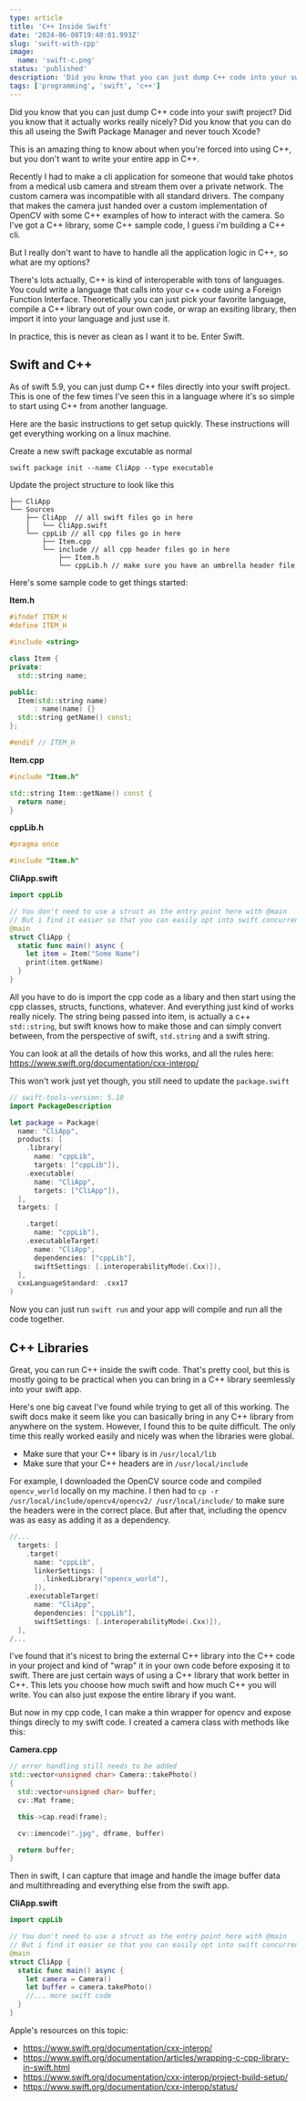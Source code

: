 ```yaml
---
type: article
title: 'C++ Inside Swift'
date: '2024-06-08T19:40:01.993Z'
slug: 'swift-with-cpp'
image: 
  name: 'swift-c.png'
status: 'published'
description: 'Did you know that you can just dump C++ code into your swift project? Did you know that it actually works really nicely? Did you know that you can do this all useing the Swift Package Manager and never touch Xcode?'
tags: ['programming', 'swift', 'c++']
---
```


Did you know that you can just dump C++ code into your swift project? Did you know that it actually works really nicely? Did you know that you can do this all useing the Swift Package Manager and never touch Xcode?

This is an amazing thing to know about when you're forced into using C++, but you don't want to write your entire app in C++.  

Recently I had to make a cli application for someone that would take photos from a medical usb camera and stream them over a private network. The custom camera was incompatible with all standard drivers. The company that makes the camera just handed over a custom implementation of OpenCV with some C++ examples of how to interact with the camera. So I've got a C++ library, some C++ sample code, I guess i'm building a C++ cli. 

But I really don't want to have to handle all the application logic in C++, so what are my options? 

There's lots actually, C++ is kind of interoperable with tons of languages. You could write a language that calls into your c++ code using a Foreign Function Interface. Theoretically you can just pick your favorite language, compile a C++ library out of your own code, or wrap an exsiting library, then import it into your language and just use it.

In practice, this is never as clean as I want it to be. Enter Swift.  

## Swift and C++

As of swift 5.9, you can just dump C++ files directly into your swift project. This is one of the few times I've seen this in a language where it's so simple to start using C++ from another language. 

Here are the basic instructions to get setup quickly. These instructions will get everything working on a linux machine. 

<Instruction>
Create a new swift package excutable as normal
</Instruction>

```
swift package init --name CliApp --type executable
```

<Instruction>
Update the project structure to look like this
</Instruction>


```
├── CliApp
└── Sources
    ├── CliApp  // all swift files go in here
    │   └── CliApp.swift
    └── cppLib // all cpp files go in here
        ├── Item.cpp
        └── include // all cpp header files go in here
            ├── Item.h
            └── cppLib.h // make sure you have an umbrella header file
```

Here's some sample code to get things started:

**Item.h**

```cpp
#ifndef ITEM_H
#define ITEM_H

#include <string>

class Item {
private:
  std::string name;

public:
  Item(std::string name)
      : name(name) {}
  std::string getName() const;
};

#endif // ITEM_H
```

**Item.cpp**

```cpp
#include "Item.h"

std::string Item::getName() const {
  return name;
}
```

**cppLib.h**

```cpp
#pragma once

#include "Item.h"
```

**CliApp.swift**

```swift
import cppLib

// You don't need to use a struct as the entry point here with @main
// But i find it easier so that you can easily opt into swift concurrency
@main
struct CliApp {
  static func main() async {
    let item = Item("Some Name")
    print(item.getName)
  }
}
```

All you have to do is import the cpp code as a libary and then start using the cpp classes, structs, functions, whatever. And everything just kind of works really nicely. The string being passed into item, is actually a c++ `std::string`, but swift knows how to make those and can simply convert between, from the perspective of swift, `std.string` and a swift string. 

You can look at all the details of how this works, and all the rules here: https://www.swift.org/documentation/cxx-interop/

This won't work just yet though, you still need to update the `package.swift`

```swift
// swift-tools-version: 5.10
import PackageDescription

let package = Package(
  name: "CliApp",
  products: [
    .library(
      name: "cppLib",
      targets: ["cppLib"]),
    .executable(
      name: "CliApp",
      targets: ["CliApp"]),
  ],
  targets: [

    .target(
      name: "cppLib"),
    .executableTarget(
      name: "CliApp",
      dependencies: ["cppLib"],
      swiftSettings: [.interoperabilityMode(.Cxx)]),
  ],
  cxxLanguageStandard: .cxx17
)
```

Now you can just run  `swift run` and your app will compile and run all the code together. 

## C++ Libraries

Great, you can run C++ inside the swift code. That's pretty cool, but this is mostly going to be practical when you can bring in a C++ library seemlessly into your swift app. 

Here's one big caveat I've found while trying to get all of this working. The swift docs make it seem like you can basically bring in any C++ library from anywhere on the system. However, I found this to be quite difficult. The only time this really worked easily and nicely was when the libraries were global. 

* Make sure that your C++ libary is in `/usr/local/lib`
* Make sure that your C++ headers are in `/usr/local/include`

For example, I downloaded the OpenCV source code and compiled `opencv_world` locally on my machine. I then had to `cp -r /usr/local/include/opencv4/opencv2/ /usr/local/include/` to make sure the headers were in the correct place. But after that, including the opencv was as easy as adding it as a dependency.  

```swift
//...
  targets: [
    .target(
      name: "cppLib",
      linkerSettings: [
        .linkedLibrary("opencv_world"),  
      ]),
    .executableTarget(
      name: "CliApp",
      dependencies: ["cppLib"],
      swiftSettings: [.interoperabilityMode(.Cxx)]),
  ],
/...
```

I've found that it's nicest to bring the external C++ library into the C++ code in your project and kind of "wrap" it in your own code before exposing it to swift. There are just certain ways of using a C++ library that work better in C++. This lets you choose how much swift and how much C++ you will write. You can also just expose the entire library if you want. 

But now in my cpp code, I can make a thin wrapper for opencv and expose things direcly to my swift code. I created a camera class with methods like this:

**Camera.cpp**

```cpp
// error handling still needs to be added
std::vector<unsigned char> Camera::takePhoto()
{
  std::vector<unsigned char> buffer;
  cv::Mat frame;

  this->cap.read(frame); 

  cv::imencode(".jpg", dframe, buffer)

  return buffer; 
}
```

Then in swift, I can capture that image and handle the image buffer data and multithreading and everything else from the swift app. 

**CliApp.swift**

```swift
import cppLib

// You don't need to use a struct as the entry point here with @main
// But i find it easier so that you can easily opt into swift concurrency
@main
struct CliApp {
  static func main() async {
    let camera = Camera()
    let buffer = camera.takePhoto()
    //... more swift code
  }
}
```

Apple's resources on this topic:

* https://www.swift.org/documentation/cxx-interop/
* https://www.swift.org/documentation/articles/wrapping-c-cpp-library-in-swift.html
* https://www.swift.org/documentation/cxx-interop/project-build-setup/
* https://www.swift.org/documentation/cxx-interop/status/